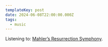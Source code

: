 ```yaml
---
templateKey: post
date: 2024-06-08T22:00:00.000Z
tags:
  - music
---
```

Listening to: [Mahler’s Resurrection Symphony](https://music.apple.com/gb/album/mahler-symphony-no-2-resurrection/1707376711).